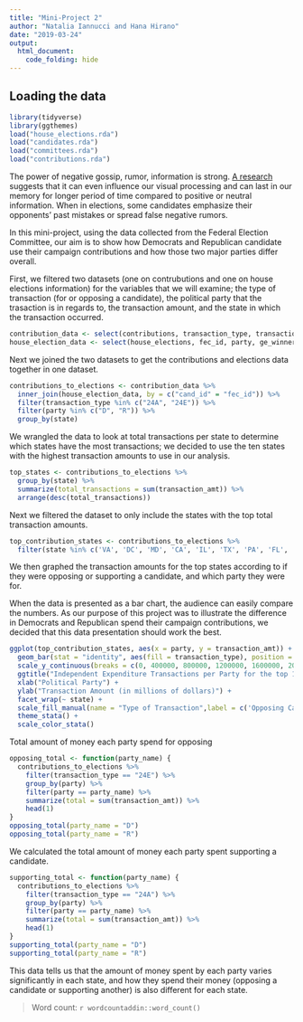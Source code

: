 ```yaml
---
title: "Mini-Project 2"
author: "Natalia Iannucci and Hana Hirano"
date: "2019-03-24"
output: 
  html_document:
    code_folding: hide
---
```


## Loading the data

```r
library(tidyverse)
library(ggthemes)
load("house_elections.rda")
load("candidates.rda")
load("committees.rda")
load("contributions.rda")
```

The power of negative gossip, rumor, information is strong. [A research](http://science.sciencemag.org/content/332/6036/1446) suggests that it can even influence our visual processing and can last in our memory for longer period of time compared to positive or neutral information. When in elections, some candidates emphasize their opponents’ past mistakes or spread false negative rumors. 

In this mini-project, using the data collected from the Federal Election Committee, our aim is to show how Democrats and Republican candidate use their campaign contributions and how those two major parties differ overall.


First, we filtered two datasets (one on contrubutions and one on house elections information) for the variables that we will examine; the type of transaction (for or opposing a candidate), the political party that the trasaction is in regards to, the transaction amount, and the state in which the transaction occurred. 
```r
contribution_data <- select(contributions, transaction_type, transaction_amt, cand_id, state)
house_election_data <- select(house_elections, fec_id, party, ge_winner)
```

Next we joined the two datasets to get the contributions and elections data together in one dataset.
```r
contributions_to_elections <- contribution_data %>%
  inner_join(house_election_data, by = c("cand_id" = "fec_id")) %>%
  filter(transaction_type %in% c("24A", "24E")) %>%
  filter(party %in% c("D", "R")) %>%
  group_by(state)
```

We wrangled the data to look at total transactions per state to determine which states have the most transactions; we decided to use the ten states with the highest transaction amounts to use in our analysis.
```r
top_states <- contributions_to_elections %>%
  group_by(state) %>%
  summarize(total_transactions = sum(transaction_amt)) %>%
  arrange(desc(total_transactions))
```

Next we filtered the dataset to only include the states with the top total transaction amounts.
```r
top_contribution_states <- contributions_to_elections %>%
  filter(state %in% c('VA', 'DC', 'MD', 'CA', 'IL', 'TX', 'PA', 'FL', 'NY', 'CO'))
```

We then graphed the transaction amounts for the top states according to if they were opposing or supporting a candidate, and which party they were for.

When the data is presented as a bar chart, the audience can easily compare the numbers. As our purpose of this project was to illustrate the difference in Democrats and Republican spend their campaign contributions, we decided that this data presentation should work the best.
```r
ggplot(top_contribution_states, aes(x = party, y = transaction_amt)) +
  geom_bar(stat = "identity", aes(fill = transaction_type), position = "dodge") +
  scale_y_continuous(breaks = c(0, 400000, 800000, 1200000, 1600000, 2000000), labels = c(0, 0.4, 0.8, 1.2, 1.6, 2.0)) +
  ggtitle("Independent Expenditure Transactions per Party for the top 10 States with the Highest Transaction Amounts") +
  xlab("Political Party") +
  ylab("Transaction Amount (in millions of dollars)") +
  facet_wrap(~ state) +
  scale_fill_manual(name = "Type of Transaction",label = c('Opposing Candidate', 'Supporting Candidate'), values = c('red', 'purple')) +
  theme_stata() + 
  scale_color_stata()
```

Total amount of money each party spend for opposing
```r
opposing_total <- function(party_name) {
  contributions_to_elections %>%
    filter(transaction_type == "24E") %>%
    group_by(party) %>%
    filter(party == party_name) %>%
    summarize(total = sum(transaction_amt)) %>%
    head(1)
}
opposing_total(party_name = "D")
opposing_total(party_name = "R")
```


We calculated the total amount of money each party spent supporting a candidate. 
```r
supporting_total <- function(party_name) {
  contributions_to_elections %>%
    filter(transaction_type == "24A") %>%
    group_by(party) %>%
    filter(party == party_name) %>%
    summarize(total = sum(transaction_amt)) %>%
    head(1)
}
supporting_total(party_name = "D")
supporting_total(party_name = "R")
```

This data tells us that the amount of money spent by each party varies significantly in each state, and how they spend their money (opposing a candidate or supporting another) is also different for each state. 

> Word count: `r wordcountaddin::word_count()`

